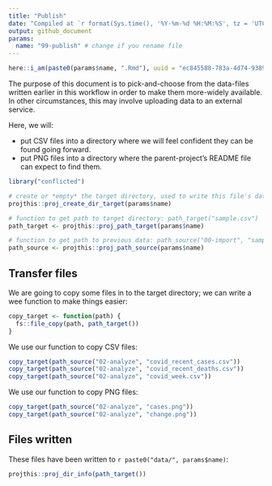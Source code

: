 ```yaml
---
title: "Publish"
date: "Compiled at `r format(Sys.time(), '%Y-%m-%d %H:%M:%S', tz = 'UTC')` UTC"
output: github_document
params:
  name: "99-publish" # change if you rename file
---
```


```r
here::i_am(paste0(params$name, ".Rmd"), uuid = "ec845588-783a-4d74-9389-81c54875c3c3")
```

The purpose of this document is to pick-and-choose from the data-files written earlier in this workflow in order to make them more-widely available.
In other circumstances, this may involve uploading data to an external service. 

Here, we will:

- put CSV files into a directory where we will feel confident they can be found going forward.
- put PNG files into a directory where the parent-project's README file can expect to find them.

```r
library("conflicted")
```

```r
# create or *empty* the target directory, used to write this file's data: 
projthis::proj_create_dir_target(params$name)

# function to get path to target directory: path_target("sample.csv")
path_target <- projthis::proj_path_target(params$name)

# function to get path to previous data: path_source("00-import", "sample.csv")
path_source <- projthis::proj_path_source(params$name)
```

## Transfer files

We are going to copy some files in to the target directory; we can write a wee function to make things easier:

```r
copy_target <- function(path) {
  fs::file_copy(path, path_target())
}
```

We use our function to copy CSV files:

```r
copy_target(path_source("02-analyze", "covid_recent_cases.csv"))
copy_target(path_source("02-analyze", "covid_recent_deaths.csv"))
copy_target(path_source("02-analyze", "covid_week.csv"))
```


We use our function to copy PNG files:

```r
copy_target(path_source("02-analyze", "cases.png"))
copy_target(path_source("02-analyze", "change.png"))
```

## Files written

These files have been written to ```r paste0("data/", params$name)```:

```r
projthis::proj_dir_info(path_target())
```
